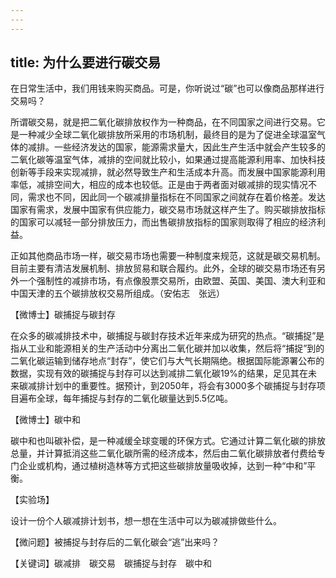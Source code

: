 ```yaml
---
---
---
```

title: 为什么要进行碳交易
---




在日常生活中，我们用钱来购买商品。可是，你听说过“碳”也可以像商品那样进行交易吗？



所谓碳交易，就是把二氧化碳排放权作为一种商品，在不同国家之间进行交易。它是一种减少全球二氧化碳排放所采用的市场机制，最终目的是为了促进全球温室气体的减排。一些经济发达的国家，能源需求量大，因此生产生活中就会产生较多的二氧化碳等温室气体，减排的空间就比较小，如果通过提高能源利用率、加快科技创新等手段来实现减排，就必然导致生产和生活成本升高。而发展中国家能源利用率低，减排空间大，相应的成本也较低。正是由于两者面对碳减排的现实情况不同，需求也不同，因此同一个碳减排量指标在不同国家之间就存在着价格差。发达国家有需求，发展中国家有供应能力，碳交易市场就这样产生了。购买碳排放指标的国家可以减轻一部分排放压力，而出售碳排放指标的国家则取得了相应的经济利益。

正如其他商品市场一样，碳交易市场也需要一种制度来规范，这就是碳交易机制。目前主要有清洁发展机制、排放贸易和联合履约。此外，全球的碳交易市场还有另外一个强制性的减排市场，有点像股票交易所，由欧盟、英国、美国、澳大利亚和中国天津的五个碳排放权交易所组成。（安佑志　张远）





【微博士】碳捕捉与碳封存



在众多的碳减排技术中，碳捕捉与碳封存技术近年来成为研究的热点。“碳捕捉”是指从工业和能源相关的生产活动中分离出二氧化碳并加以收集，然后将“捕捉”到的二氧化碳运输到储存地点“封存”，使它们与大气长期隔绝。根据国际能源署公布的数据，实现有效的碳捕捉与封存可以达到减排二氧化碳19%的结果，足见其在未来碳减排计划中的重要性。据预计，到2050年，将会有3000多个碳捕捉与封存项目遍布全球，每年捕捉与封存的二氧化碳量达到5.5亿吨。

【微博士】碳中和

碳中和也叫碳补偿，是一种减缓全球变暖的环保方式。它通过计算二氧化碳的排放总量，并计算抵消这些二氧化碳所需的经济成本，然后由二氧化碳排放者付费给专门企业或机构，通过植树造林等方式把这些碳排放量吸收掉，达到一种“中和”平衡。

【实验场】

设计一份个人碳减排计划书，想一想在生活中可以为碳减排做些什么。

【微问题】被捕捉与封存后的二氧化碳会“逃”出来吗？

【关键词】碳减排　碳交易　碳捕捉与封存　碳中和